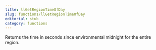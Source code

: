 ```yaml
---
title: llGetRegionTimeOfDay
slug: functions/llGetRegionTimeOfDay
editorial: stub
category: functions
---
```


<LSLFunction
	name="llGetRegionTimeOfDay"
	returnType="float"
/>

Returns the time in seconds since environmental midnight for the entire region.
